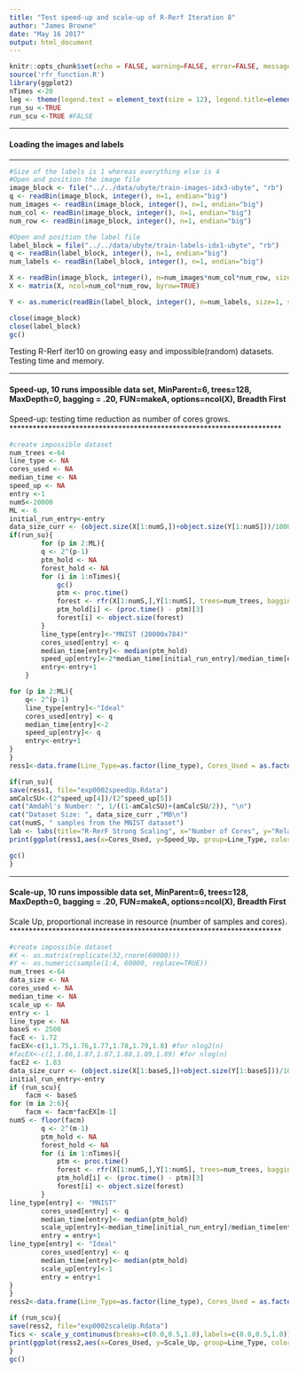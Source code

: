 ```yaml
---
title: "Test speed-up and scale-up of R-Rerf Iteration 8"
author: "James Browne"
date: "May 16 2017"
output: html_document
---
```


```r
knitr::opts_chunk$set(echo = FALSE, warning=FALSE, error=FALSE, message=FALSE, cache = FALSE)
source('rfr_function.R')
library(ggplot2)
nTimes <-20
leg <- theme(legend.text = element_text(size = 12), legend.title=element_blank(), plot.title = element_text(size = 16,  face="bold"), plot.subtitle = element_text(size = 12),axis.title.x = element_text(size=12), axis.text.x = element_text(size=12), axis.title.y = element_text(size=12), axis.text.y = element_text(size=12))
run_su <-TRUE 
run_scu <-TRUE #FALSE
```


**********************************************************************
#### Loading the images and labels
**********************************************************************
```r
#Size of the labels is 1 whereas everything else is 4
#Open and position the image file
image_block <- file("../../data/ubyte/train-images-idx3-ubyte", "rb")
q <- readBin(image_block, integer(), n=1, endian="big")
num_images <- readBin(image_block, integer(), n=1, endian="big")
num_col <- readBin(image_block, integer(), n=1, endian="big")
num_row <- readBin(image_block, integer(), n=1, endian="big")

#Open and position the label file
label_block = file("../../data/ubyte/train-labels-idx1-ubyte", "rb")
q <- readBin(label_block, integer(), n=1, endian="big")
num_labels <- readBin(label_block, integer(), n=1, endian="big")

X <- readBin(image_block, integer(), n=num_images*num_col*num_row, size=1, signed=FALSE)
X <- matrix(X, ncol=num_col*num_row, byrow=TRUE)

Y <- as.numeric(readBin(label_block, integer(), n=num_labels, size=1, signed=FALSE)+1)

close(image_block)
close(label_block)
gc()
```

Testing R-Rerf iter10 on growing easy and impossible(random) datasets.  Testing time and memory.

**********************************************************************
#### Speed-up, 10 runs impossible data set, MinParent=6, trees=128, MaxDepth=0, bagging = .20, FUN=makeA, options=ncol(X), Breadth First
Speed-up: testing time reduction as number of cores grows.  
**********************************************************************
```r
#create impossible dataset
num_trees <-64 
line_type <- NA
cores_used <- NA
median_time <- NA
speed_up <- NA
entry <-1
numS<-20000
ML <- 6
initial_run_entry<-entry
data_size_curr <- (object.size(X[1:numS,])+object.size(Y[1:numS]))/1000000
if(run_su){
		for (p in 2:ML){
		q <- 2^(p-1)
		ptm_hold <- NA
		forest_hold <- NA
		for (i in 1:nTimes){
			gc()
			ptm <- proc.time()
			forest <- rfr(X[1:numS,],Y[1:numS], trees=num_trees, bagging=.3, MinParent=1, MaxDepth="inf", COOB=TRUE, stratify=TRUE, NumCores=q)
			ptm_hold[i] <- (proc.time() - ptm)[3]
			forest[i] <- object.size(forest)
		}
		line_type[entry]<-"MNIST (20000x784)"
		cores_used[entry] <- q
		median_time[entry]<- median(ptm_hold)
		speed_up[entry]<-2*median_time[initial_run_entry]/median_time[entry]
        entry<-entry+1
	}

for (p in 2:ML){
	q<- 2^(p-1)
	line_type[entry]<-"Ideal"
	cores_used[entry] <- q
	median_time[entry]<-2 
	speed_up[entry]<- q
    entry<-entry+1
}
}
ress1<-data.frame(Line_Type=as.factor(line_type), Cores_Used = as.factor(cores_used), Time_Sec=median_time, Speed_Up=speed_up)
```

```r
if(run_su){
save(ress1, file="exp0002speedUp.Rdata")
amCalcSU<-(2^speed_up[4])/(2^speed_up[5])
cat("Amdahl's Number: ", 1/((1-amCalcSU)+(amCalcSU/2)), "\n")
cat("Dataset Size: ", data_size_curr ,"MB\n")
cat(numS, " samples from the MNIST dataset")
lab <- labs(title="R-RerF Strong Scaling", x="Number of Cores", y="Relative Performance", subtitle =paste("Dataset Size: ", data_size_curr, "MB"))
print(ggplot(ress1,aes(x=Cores_Used, y=Speed_Up, group=Line_Type, color=Line_Type))+geom_line()+lab +leg +scale_y_continuous(trans = "log2", breaks = c(1,2,4,8,16,32)))

gc()
}
```


**********************************************************************
#### Scale-up, 10 runs impossible data set, MinParent=6, trees=128, MaxDepth=0, bagging = .20, FUN=makeA, options=ncol(X), Breadth First
Scale Up, proportional increase in resource (number of samples and cores).  
**********************************************************************
```r
#create impossible dataset
#X <- as.matrix(replicate(32,rnorm(60000)))
#Y <- as.numeric(sample(1:4, 60000, replace=TRUE))
num_trees <-64 
data_size <- NA
cores_used <- NA
median_time <- NA
scale_up <- NA
entry <- 1
line_type <- NA
baseS <- 2500
facE <- 1.72
facEX<-c(1,1.75,1.76,1.77,1.78,1.79,1.8) #for nlog2(n)
#facEX<-c(1,1.86,1.87,1.87,1.88,1.89,1.89) #for nlog(n)
facE2 <- 1.83
data_size_curr <- (object.size(X[1:baseS,])+object.size(Y[1:baseS]))/1000000
initial_run_entry<-entry
if (run_scu){
    facm <- baseS
for (m in 2:6){
    facm <- facm*facEX[m-1]
numS <- floor(facm)
		q <- 2^(m-1)
		ptm_hold <- NA
		forest_hold <- NA
		for (i in 1:nTimes){
			ptm <- proc.time()
			forest <- rfr(X[1:numS,],Y[1:numS], trees=num_trees, bagging=0, MinParent=1, MaxDepth="inf",COOB=TRUE, stratify=TRUE, NumCores=q)
			ptm_hold[i] <- (proc.time() - ptm)[3]
			forest[i] <- object.size(forest)
		}
line_type[entry] <- "MNIST"
		cores_used[entry] <- q
		median_time[entry]<- median(ptm_hold)
		scale_up[entry]<-median_time[initial_run_entry]/median_time[entry] 
		entry = entry+1
line_type[entry] <- "Ideal"
		cores_used[entry] <- q
		median_time[entry]<- median(ptm_hold)
		scale_up[entry]<-1 
		entry = entry+1
}
}
ress2<-data.frame(Line_Type=as.factor(line_type), Cores_Used = as.factor(cores_used), Time_Sec=median_time, Scale_Up=scale_up)
```

```r
if (run_scu){
save(ress2, file="exp0002scaleUp.Rdata")
Tics <- scale_y_continuous(breaks=c(0.0,0.5,1.0),labels=c(0.0,0.5,1.0))
print(ggplot(ress2,aes(x=Cores_Used, y=Scale_Up, group=Line_Type, color=Line_Type))+geom_line()+labs(title="R-RerF Weak Scaling", x="Number of Cores", y="Relative Performance", subtitle=paste("Initial number of samples: ", baseS,"; Ideal assumes average case complexity"))+expand_limits(y=c(0,1))+leg)
}
gc()
```
